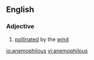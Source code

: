 ==English==

===Adjective===
{{en-adj}}

# [[pollinated]] by the [[wind]]

[[io:anemophilous]]
[[vi:anemophilous]]